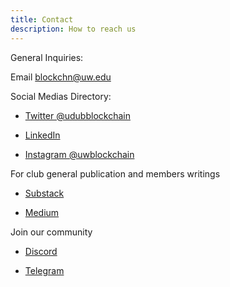 ```yaml
---
title: Contact
description: How to reach us
---
```


General Inquiries:

Email [blockchn@uw.edu](mailto:blockchn@uw.edu)

Social Medias Directory:

- [Twitter @udubblockchain](https://twitter.com/udubblockchain)

- [LinkedIn](https://www.linkedin.com/company/27106298/)

- [Instagram @uwblockchain]()

For club general publication and members writings

- [Substack](https://udubblockchain.substack.com/)

- [Medium](https://medium.com/@blockchn)

Join our community

- [Discord](https://discord.gg/AwP9t9SsZs)

- [Telegram](http://t.me/uwblockchain)
